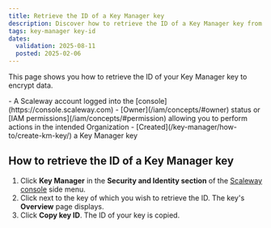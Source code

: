 ```yaml
---
title: Retrieve the ID of a Key Manager key
description: Discover how to retrieve the ID of a Key Manager key from the Scaleway console to encrypt your data.
tags: key-manager key-id
dates:
  validation: 2025-08-11
  posted: 2025-02-06
---
```



This page shows you how to retrieve the ID of your Key Manager key to encrypt data.

<Requirements />
- A Scaleway account logged into the [console](https://console.scaleway.com)
- [Owner](/iam/concepts/#owner) status or [IAM permissions](/iam/concepts/#permission) allowing you to perform actions in the intended Organization
- [Created](/key-manager/how-to/create-km-key/) a Key Manager key

## How to retrieve the ID of a Key Manager key

1. Click **Key Manager** in the **Security and Identity section** of the [Scaleway console](https://console.scaleway.com) side menu.
2. Click  <Icon name="more" /> next to the key of which you wish to retrieve the ID. The key's **Overview** page displays.
3. Click **Copy key ID**. The ID of your key is copied.